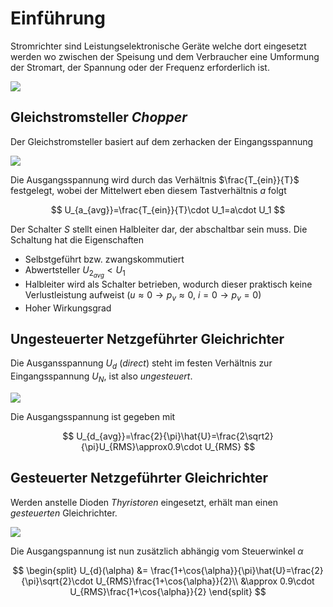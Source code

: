 # Einführung

Stromrichter sind Leistungselektronische Geräte welche dort eingesetzt werden wo zwischen der Speisung und dem Verbraucher eine Umformung der Stromart, der Spannung oder der Frequenz erforderlich ist.

![](images/01_Stromrichter.png)

## Gleichstromsteller *Chopper*

Der Gleichstromsteller basiert auf dem zerhacken der Eingangsspannung

![](images/01_Chopper.png)

Die Ausgangsspannung wird durch das Verhältnis $\frac{T_{ein}}{T}$ festgelegt, wobei der Mittelwert eben diesem Tastverhältnis $a$ folgt

$$
U_{a_{avg}}=\frac{T_{ein}}{T}\cdot U_1=a\cdot U_1
$$

Der Schalter $S$ stellt einen Halbleiter dar, der abschaltbar sein muss. Die Schaltung hat die Eigenschaften

-   Selbstgeführt bzw. zwangskommutiert
-   Abwertsteller $U_{2_{avg}}<U_1$
-   Halbleiter wird als Schalter betrieben, wodurch dieser praktisch keine Verlustleistung aufweist ($u\approx0\rightarrow p_v\approx0$, $i=0\rightarrow p_v=0$)
-   Hoher Wirkungsgrad

## Ungesteuerter Netzgeführter Gleichrichter

Die Ausgansspannung $U_d$ (*direct*) steht im festen Verhältnis zur Eingangsspannung $U_N$, ist also *ungesteuert*.

![](images/01_GleichrichterUngesteuert.png)

Die Ausgangsspannung ist gegeben mit

$$
U_{d_{avg}}=\frac{2}{\pi}\hat{U}=\frac{2\sqrt2}{\pi}U_{RMS}\approx0.9\cdot U_{RMS}
$$

## Gesteuerter Netzgeführter Gleichrichter

Werden anstelle Dioden *Thyristoren* eingesetzt, erhält man einen *gesteuerten* Gleichrichter.

![](images/01_GleichrichterGesteuert.png)

Die Ausgangspannung ist nun zusätzlich abhängig vom Steuerwinkel $\alpha$

$$
\begin{split}
U_{d}(\alpha) &= \frac{1+\cos{\alpha}}{\pi}\hat{U}=\frac{2}{\pi}\sqrt{2}\cdot U_{RMS}\frac{1+\cos{\alpha}}{2}\\
&\approx 0.9\cdot U_{RMS}\frac{1+\cos{\alpha}}{2}
\end{split}
$$